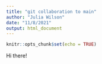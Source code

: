 ```yaml
---
title: "git collaboration to main"
author: "Julia Wilson"
date: "11/8/2021"
output: html_document
---
```


```r
knitr::opts_chunk$set(echo = TRUE)
```


Hi there! 






